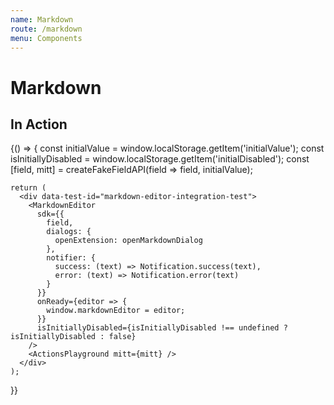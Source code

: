 ```yaml
---
name: Markdown
route: /markdown
menu: Components
---
```


# Markdown


## In Action

<Playground>
  {() => {
    const initialValue = window.localStorage.getItem('initialValue');
    const isInitiallyDisabled = window.localStorage.getItem('initialDisabled');
    const [field, mitt] = createFakeFieldAPI(field => field, initialValue);

    return (
      <div data-test-id="markdown-editor-integration-test">
        <MarkdownEditor
          sdk={{
            field,
            dialogs: {
              openExtension: openMarkdownDialog
            },
            notifier: {
              success: (text) => Notification.success(text),
              error: (text) => Notification.error(text)
            }
          }}
          onReady={editor => {
            window.markdownEditor = editor;
          }}
          isInitiallyDisabled={isInitiallyDisabled !== undefined ? isInitiallyDisabled : false}
        />
        <ActionsPlayground mitt={mitt} />
      </div>
    );
  }}
</Playground>
